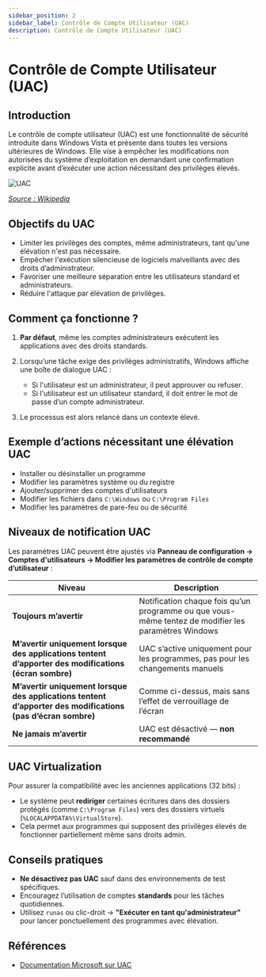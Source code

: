 ```yaml
---
sidebar_position: 2
sidebar_label: Contrôle de Compte Utilisateur (UAC)
description: Contrôle de Compte Utilisateur (UAC)
---
```


# Contrôle de Compte Utilisateur (UAC)

## Introduction

Le contrôle de compte utilisateur (UAC) est une fonctionnalité de sécurité
introduite dans Windows Vista et présente dans toutes les versions ultérieures
de Windows. Elle vise à empêcher les modifications non autorisées du système
d’exploitation en demandant une confirmation explicite avant d’exécuter une
action nécessitant des privilèges élevés.

![UAC](/img/Windows/User_Account_Control.png)

*[Source : Wikipedia](https://en.wikipedia.org/wiki/User_Account_Control)*

## Objectifs du UAC

* Limiter les privilèges des comptes, même administrateurs, tant qu'une élévation n'est pas nécessaire.
* Empêcher l'exécution silencieuse de logiciels malveillants avec des droits d’administrateur.
* Favoriser une meilleure séparation entre les utilisateurs standard et administrateurs.
* Réduire l'attaque par élévation de privilèges.


## Comment ça fonctionne ?

1. **Par défaut**, même les comptes administrateurs exécutent les applications avec des droits standards.
2. Lorsqu’une tâche exige des privilèges administratifs, Windows affiche une boîte de dialogue UAC :

   * Si l'utilisateur est un administrateur, il peut approuver ou refuser.
   * Si l'utilisateur est un utilisateur standard, il doit entrer le mot de passe d’un compte administrateur.
3. Le processus est alors relancé dans un contexte élevé.


## Exemple d’actions nécessitant une élévation UAC

* Installer ou désinstaller un programme
* Modifier les paramètres système ou du registre
* Ajouter/supprimer des comptes d'utilisateurs
* Modifier les fichiers dans `C:\Windows` ou `C:\Program Files`
* Modifier les paramètres de pare-feu ou de sécurité


## Niveaux de notification UAC

Les paramètres UAC peuvent être ajustés via **Panneau de configuration →
Comptes d'utilisateurs → Modifier les paramètres de contrôle de compte
d’utilisateur** :

| Niveau                                                                                                      | Description                                                                                         |
| ----------------------------------------------------------------------------------------------------------- | --------------------------------------------------------------------------------------------------- |
| **Toujours m’avertir**                                                                                      | Notification chaque fois qu’un programme ou que vous-même tentez de modifier les paramètres Windows |
| **M’avertir uniquement lorsque des applications tentent d’apporter des modifications (écran sombre)**       | UAC s’active uniquement pour les programmes, pas pour les changements manuels                       |
| **M’avertir uniquement lorsque des applications tentent d’apporter des modifications (pas d’écran sombre)** | Comme ci-dessus, mais sans l’effet de verrouillage de l’écran                                       |
| **Ne jamais m’avertir**                                                                                     | UAC est désactivé — **non recommandé**                                                              |


## UAC Virtualization

Pour assurer la compatibilité avec les anciennes applications (32 bits) :

* Le système peut **rediriger** certaines écritures dans des dossiers protégés (comme `C:\Program Files`) vers des dossiers virtuels (`%LOCALAPPDATA%\VirtualStore`).
* Cela permet aux programmes qui supposent des privilèges élevés de fonctionner partiellement même sans droits admin.


## Conseils pratiques

* **Ne désactivez pas UAC** sauf dans des environnements de test spécifiques.
* Encouragez l’utilisation de comptes **standards** pour les tâches quotidiennes.
* Utilisez `runas` ou clic-droit → **"Exécuter en tant qu'administrateur"** pour lancer ponctuellement des programmes avec élévation.


## Références

* [Documentation Microsoft sur UAC](https://learn.microsoft.com/en-us/windows/security/application-security/application-control/user-account-control/)
